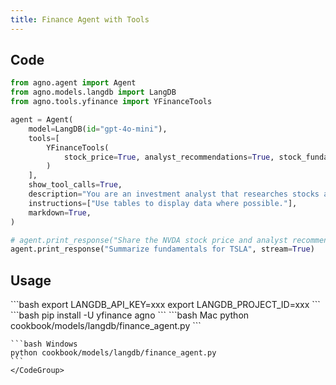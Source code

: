 ```yaml
---
title: Finance Agent with Tools
---
```


## Code

```python cookbook/models/langdb/finance_agent.py
from agno.agent import Agent
from agno.models.langdb import LangDB
from agno.tools.yfinance import YFinanceTools

agent = Agent(
    model=LangDB(id="gpt-4o-mini"),
    tools=[
        YFinanceTools(
            stock_price=True, analyst_recommendations=True, stock_fundamentals=True
        )
    ],
    show_tool_calls=True,
    description="You are an investment analyst that researches stocks and helps users make informed decisions.",
    instructions=["Use tables to display data where possible."],
    markdown=True,
)

# agent.print_response("Share the NVDA stock price and analyst recommendations", stream=True)
agent.print_response("Summarize fundamentals for TSLA", stream=True)
```

## Usage

<Steps>
  <Snippet file="create-venv-step.mdx" />

  <Step title="Set your API key">
    ```bash
    export LANGDB_API_KEY=xxx
    export LANGDB_PROJECT_ID=xxx
    ```
  </Step>

  <Step title="Install libraries">
    ```bash
    pip install -U yfinance agno
    ```
  </Step>

  <Step title="Run Agent">
    <CodeGroup>
    ```bash Mac
    python cookbook/models/langdb/finance_agent.py
    ```

    ```bash Windows
    python cookbook/models/langdb/finance_agent.py
    ```
    </CodeGroup>
  </Step>
</Steps>